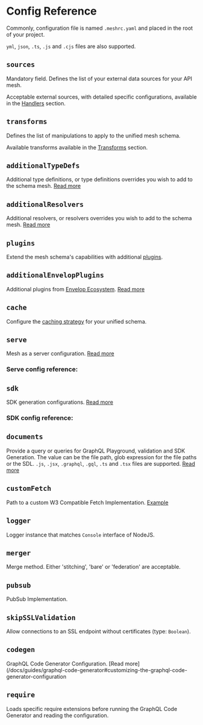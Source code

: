 
# Config Reference

Commonly, configuration file is named `.meshrc.yaml` and placed in the root of your project.

`yml`, `json`, `.ts`, `.js` and `.cjs` files are also supported.


## `sources`

Mandatory field. Defines the list of your external data sources for your API mesh.

Acceptable external sources, with detailed specific configurations, available in the [Handlers](/docs/handlers) section.


## `transforms`

Defines the list of manipulations to apply to the unified mesh schema.

Available transforms available in the [Transforms](/docs/transforms) section.


## `additionalTypeDefs`

Additional type definitions, or type definitions overrides you wish to add to the schema mesh. [Read more](/docs/getting-started/combine-multiple-sources#setup-hierarchy-with-nested-queries)


## `additionalResolvers`

Additional resolvers, or resolvers overrides you wish to add to the schema mesh. [Read more](/docs/guides/extending-unified-schema#programmatic-additionalresolvers)


## `plugins`

Extend the mesh schema's capabilities with additional [plugins](/docs/plugins/plugins-introduction).


## `additionalEnvelopPlugins`

Additional plugins from [Envelop Ecosystem](https://www.envelop.dev/plugins). [Read more](/docs/plugins/plugins-introduction#additional-plugins)


## `cache`

Configure the [caching strategy](/docs/cache) for your unified schema.


## `serve`

Mesh as a server configuration. [Read more](/docs/getting-started/customize-mesh-server#provide-a-standalone-server-implementation)

### Serve config reference:


<Serve />


## `sdk`

SDK generation configurations. [Read more](/docs/guides/mesh-sdk#getting-started)

### SDK config reference:


<SDK />


## `documents`

Provide a query or queries for GraphQL Playground, validation and SDK Generation.
The value can be the file path, glob expression for the file paths or the SDL.
`.js`, `.jsx`, `.graphql`, `.gql`, `.ts` and `.tsx` files are supported.
[Read more](/docs/guides/mesh-sdk#getting-started)


## `customFetch`

Path to a custom W3 Compatible Fetch Implementation. [Example](/docs/handlers/openapi#accepting-one-of-the-cookies-header-or-context-value)


## `logger`

Logger instance that matches `Console` interface of NodeJS.


## `merger`

Merge method. Either 'stitching', 'bare' or 'federation' are acceptable.


## `pubsub`

PubSub Implementation.


## `skipSSLValidation`

Allow connections to an SSL endpoint without certificates (type: `Boolean`).


## `codegen`

GraphQL Code Generator Configuration. [Read more](/docs/guides/graphql-code-generator#customizing-the-graphql-code-generator-configuration


## `require`

Loads specific require extensions before running the GraphQL Code Generator and reading the configuration.
